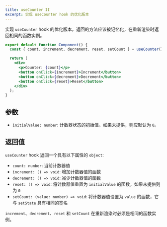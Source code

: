 ```yaml
---
title: useCounter II
excerpt: 实现 useCounter hook 的优化版本
---
```


实现 `useCounter` hook 的优化版本。返回的方法应该被记忆化，在重新渲染时返回相同的函数实例。

```jsx
export default function Component() {
  const { count, increment, decrement, reset, setCount } = useCounter();

  return (
    <div>
      <p>Counter: {count}</p>
      <button onClick={increment}>Increment</button>
      <button onClick={decrement}>Decrement</button>
      <button onClick={reset}>Reset</button>
    </div>
  );
}
```

## 参数

* `initialValue: number`: 计数器状态的初始值。如果未提供，则应默认为 `0`。

## 返回值

`useCounter` hook 返回一个具有以下属性的 `object`:

* `count: number`: 当前计数器值
* `increment: () => void`: 增加计数器值的函数
* `decrement: () => void`: 减少计数器值的函数
* `reset: () => void`: 将计数器值重置为 `initialValue` 的函数，如果未提供则为 `0`
* `setCount: (value: number) => void`: 将计数器值设置为 `value` 的函数，它与 `setState` 具有相同的签名

`increment`、`decrement`、`reset` 和 `setCount` 在重新渲染时必须是相同的函数实例。
